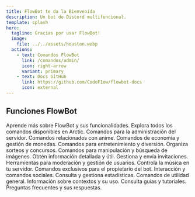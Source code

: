 ```yaml
---
title: FlowBot te da la Bienvenida
description: Un bot de Discord multifuncional.
template: splash
hero:
  tagline: Gracias por usar FlowBot!
  image:
    file: ../../assets/houston.webp
  actions:
    - text: Comandos FlowBot
      link: /comandos/admin/
      icon: right-arrow
      variant: primary
    - text: Docs GitHub
      link: https://github.com/CodeF1ow/flowbot-docs
      icon: external
---
```



## Funciones FlowBot

<CardGrid stagger>
	<Card title="🤖 Sobre FlowBot" icon="laptop">
		Aprende más sobre FlowBot y sus funcionalidades.
	</Card>
	<Card title="📘 Comandos" icon="seti:folder">
		Explora todos los comandos disponibles en Arctic.
	</Card>
	<Card title="⚙️ Admin" icon="setting">
		Comandos para la administración del servidor.
	</Card>
	<Card title="🔞 Anime" icon="seti:gradle">
		Comandos relacionados con anime.
	</Card>
	<Card title="💰 Economía" icon="sun">
		Comandos de economía y gestión de monedas.
	</Card>
	<Card title="😂 Diversión" icon="heart">
		Comandos para entretenimiento y diversión.
	</Card>
	<Card title="🎉 Sorteos" icon="seti:salesforce">
		Organiza sorteos y concursos.
	</Card>
	<Card title="🖼️ Imagen" icon="instagram">
		Comandos para manipulación y búsqueda de imágenes.
	</Card>
	<Card title="👨🏿‍💻 Información" icon="comment-alt">
		Obtén información detallada y útil.
	</Card>
	<Card title="📨 Invitaciones" icon="seti:csv">
		Gestiona y envía invitaciones.
	</Card>
	<Card title="🔨 Moderación" icon="close">
		Herramientas para moderación y gestión de usuarios.
	</Card>
	<Card title="🎵 Música" icon="youtube">
		Controla la música en tu servidor.
	</Card>
	<Card title="🔏 Propietario" icon="rocket">
		Comandos exclusivos para el propietario del bot.
	</Card>
	<Card title="👧 Social" icon="blueSky">
		Interacción y comandos sociales.
	</Card>
	<Card title="📑 Estadísticas" icon="open-book">
		Consulta y gestiona estadísticas.
	</Card>
	<Card title="🛠️ Utilidad" icon="hackerOne">
		Comandos de utilidad general.
	</Card>
	<Card title="🧾 Contextos" icon="seti:notebook">
		Información sobre contextos y su uso.
	</Card>
	<Card title="✍️ Guías" icon="seti:word">
		Consulta guías y tutoriales.
	</Card>
	<Card title="❓ FAQ" icon="seti:nim">
		Preguntas frecuentes y sus respuestas.
	</Card>
</CardGrid>

